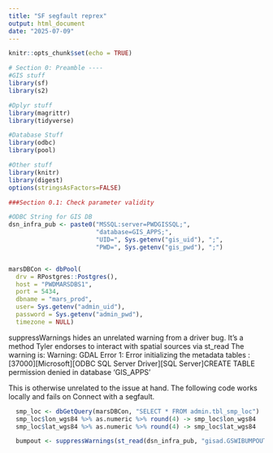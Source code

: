 ```yaml
---
title: "SF segfault reprex"
output: html_document
date: "2025-07-09"
---
```


```r
knitr::opts_chunk$set(echo = TRUE)

# Section 0: Preamble ----
#GIS stuff
library(sf)
library(s2)

#Dplyr stuff
library(magrittr)
library(tidyverse)

#Database Stuff
library(odbc)
library(pool)

#Other stuff
library(knitr)
library(digest)
options(stringsAsFactors=FALSE)

###Section 0.1: Check parameter validity

#ODBC String for GIS DB
dsn_infra_pub <- paste0("MSSQL:server=PWDGISSQL;",
                        "database=GIS_APPS;",
                        "UID=", Sys.getenv("gis_uid"), ";",
                        "PWD=", Sys.getenv("gis_pwd"), ";")


marsDBCon <- dbPool(
  drv = RPostgres::Postgres(),
  host = "PWDMARSDBS1",
  port = 5434,
  dbname = "mars_prod",
  user= Sys.getenv("admin_uid"),
  password = Sys.getenv("admin_pwd"),
  timezone = NULL)

```

suppressWarnings hides an unrelated warning from a driver bug. It's a method Tyler endorses to interact with spatial sources via st_read
The warning is: Warning: GDAL Error 1: Error initializing the metadata tables : [37000][Microsoft][ODBC SQL Server Driver][SQL Server]CREATE TABLE permission denied in database 'GIS_APPS'

This is otherwise unrelated to the issue at hand. The following code works locally and fails on Connect with a segfault.

```r

  smp_loc <- dbGetQuery(marsDBCon, "SELECT * FROM admin.tbl_smp_loc")
  smp_loc$lon_wgs84 %>% as.numeric %>% round(4) -> smp_loc$lon_wgs84
  smp_loc$lat_wgs84 %>% as.numeric %>% round(4) -> smp_loc$lat_wgs84

  bumpout <- suppressWarnings(st_read(dsn_infra_pub, "gisad.GSWIBUMPOUT", quiet = TRUE))
```

